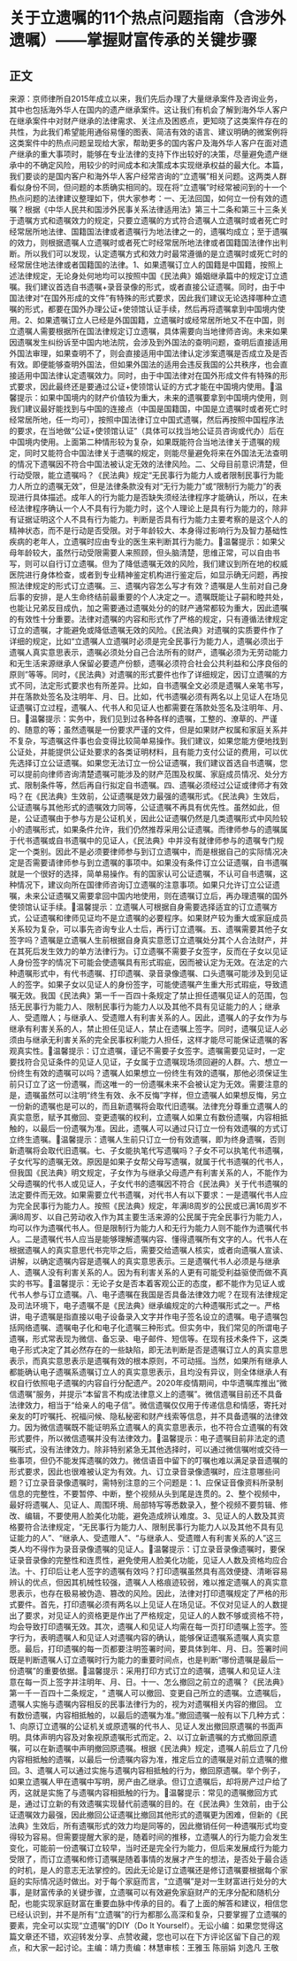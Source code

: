 # 关于立遗嘱的11个热点问题指南（含涉外遗嘱）——掌握财富传承的关键步骤
## 正文
来源：京师律所自2015年成立以来，我们先后办理了大量继承案件及咨询业务，其中也包括海外华人在国内的遗产继承案件。这让我们有机会了解到海外华人客户在继承案件中对财产继承的法律需求、关注点及困惑点，更知晓了这类案件存在的共性，为此我们希望能用通俗易懂的图表、简洁有效的语言、建议明确的微案例将这类案件中的热点问题呈现给大家，帮助更多的国内客户及海外华人客户在面对遗产继承的重大事项时，能够在专业法律的支持下作出较好的决策，尽量避免遗产继承中的不确定风险，用较少的时间成本和决策成本实现继承权益的最大化。本篇，我们要谈的是国内客户和海外华人客户经常咨询的“立遗嘱”相关问题。这两类人群看似身份不同，但问题的本质确实相同的。现在将“立遗嘱”时经常被问到的十一个热点问题的法律建议整理如下，供大家参考：一、无法回国，如何立一份有效的遗嘱？根据《中华人民共和国涉外民事关系法律适用法》第三十二条和第三十三条关于遗嘱方式和遗嘱效力的规定，只要立遗嘱的方式符合遗嘱人立遗嘱时或者死亡时经常居所地法律、国籍国法律或者遗嘱行为地法律之一的，遗嘱均成立；至于遗嘱的效力，则根据遗嘱人立遗嘱时或者死亡时经常居所地法律或者国籍国法律作出判断。所以我们可以发现，认定遗嘱方式和效力时最常遵循的是立遗嘱时或死亡时的经常居住地法律或者国籍国的法律。1、如果遗嘱订立人的国籍是中国籍，按照上述法律规定，无论身处何地均可以按照中国《民法典》婚姻继承篇中的规定订立遗嘱。我们建议首选自书遗嘱+录音录像的形式，或者直接公证遗嘱。同时，由于中国法律对“在国外形成的文件”有特殊的形式要求，因此我们建议无论选择哪种立遗嘱的形式，都要在国外办理公证+使领馆认证手续，然后再将遗嘱拿到中国境内使用。2、如果遗嘱订立人已经是外国国籍，立遗嘱时或经常居所地又不在中国，则立遗嘱人需要根据所在国法律规定订立遗嘱，具体需要向当地律师咨询。未来如果因遗嘱发生纠纷诉至中国内地法院，会涉及到外国法的查明问题，查明后直接适用外国法审理，如果查明不了，则会直接适用中国法律认定涉案遗嘱是否成立及是否有效。即便能够查明外国法，但如果外国法的适用会违反我国的公共秩序，也会直接适用中国法律认定遗嘱效力。同时，由于中国法律对在国外形成文件有特殊的形式要求，因此最终还是要通过公证+使领馆认证的方式才能在中国境内使用。🔴温馨提示：如果中国境内的财产价值较为重大，未来的遗嘱要拿到中国境内使用，则我们建议最好能找到与中国的连接点（中国是国籍国，中国是立遗嘱时或者死亡时经常居所地，任一均可），按照中国法律订立中国式遗嘱，然后再按照中国程序法的要求，在当地做“公证+使领馆认证”（具体可以找当地公证员咨询或代办）后在中国境内使用。上面第二种情形较为复杂，如果既能符合当地法律关于遗嘱的规定，同时又能符合中国法律关于遗嘱的规定，则能尽量避免将来在外国法无法查明的情况下遗嘱因不符合中国法被认定无效的法律风险。二、父母目前意识清楚，但行动受限，能立遗嘱吗？《民法典》规定“无民事行为能力人或者限制民事行为能力人所立的遗嘱无效”，但是法律条款没有对“无行为能力”或“限制行为能力”的表现进行具体描述。成年人的行为能力是否缺失须经法律程序才能确认，所以，在未经法律程序确认一个人不具有行为能力时，这个人理论上是具有行为能力的，除非有证据证明这个人不具有行为能力。判断是否具有行为能力主要考察的是这个人的精神状态，而不是行动是否受限。对于年龄较大、本身得过影响行为及智力基础性疾病的老年人，立遗嘱时应由专业的医生来判断其行为能力。🔴温馨提示：如果父母年龄较大，虽然行动受限需要人来照顾，但头脑清楚，思维正常，可以自由书写，则可以自行订立遗嘱。但为了降低遗嘱无效的风险，我们建议到所在地的权威医院进行身体检查，或者到专业精神鉴定机构进行鉴定后，如显示确无问题，再按照法律规定的形式订立遗嘱。三、遗嘱内容怎么写才有效？遗嘱是人生前对自己身后事的安排，是人生命终结前最重要的个人决定之一。遗嘱既能让子嗣和睦共处，也能让兄弟反目成仇，加之需要通过遗嘱处分的的财产通常都较为重大，因此遗嘱的有效性十分重要。法律对遗嘱的内容和形式作了严格的规定，只有遵循法律规定订立的遗嘱，才能避免或降低遗嘱无效的风险。《民法典》对遗嘱的实质要件作了详细的规定，比如“立遗嘱人立遗嘱时必须是完全民事行为能力人，遗嘱必须出于遗嘱人真实意思表示，遗嘱必须处分自己合法所有的财产，遗嘱必须为无劳动能力和无生活来源继承人保留必要遗产份额，遗嘱必须符合社会公共利益和公序良俗的原则”等等。同时，《民法典》对遗嘱的形式要件也作了详细规定，因订立遗嘱的方式不同，法定形式要求也有所差异。比如，自书遗嘱全文必须是遗嘱人亲笔书写，并在落款处签名及注明年、月、日。比如，代书遗嘱必须有两名以上见证人在场见证遗嘱订立过程，遗嘱人、代书人和见证人也都需要在落款处签名及注明年、月、日。🔴温馨提示：实务中，我们见到过各种各样的遗嘱，工整的、潦草的、严谨的、随意的等；虽然遗嘱是一份要求严谨的文件，但是如果财产权属和家庭关系并不复杂，写遗嘱这件事也会变得比较简单易操作。我们建议，如果您能方便地找到公证处，并能提供公证处要求的各类证明材料，且有能力支付公证的费用，可以优先选择订立公证遗嘱。如果您无法订立一份公证遗嘱，我们建议首选自书遗嘱，您可以提前向律师咨询清楚遗嘱可能涉及的财产范围及权属、家庭成员情况、处分方式、限制条件等，然后再自行拟定自书遗嘱。四、遗嘱必须经过公证或律师才有效吗？在《民法典》生效前，公证遗嘱是效力最强的遗嘱形式。《民法典》生效后，公证遗嘱与其他形式的遗嘱效力同等，公证遗嘱不再具有优先性。虽然如此，但是，公证遗嘱由于参与方是公证机关，因此公证遗嘱仍然是几类遗嘱形式中风险较小的遗嘱形式，如果条件允许，我们仍然推荐采用公证遗嘱。而律师参与的遗嘱属于代书遗嘱或自书遗嘱中的见证人，《民法典》中并没有就律师参与的遗嘱专门规定一个类别。因此不是必须要律师参与到订立遗嘱中，而是根据自己的实际情况决定是否需要请律师参与到立遗嘱的事项中。如果没有条件订立公证遗嘱，自书遗嘱就是一个很好的选择，简单易操作。有的国家认可公证遗嘱，不认可自书遗嘱，这种情况下，建议向所在国律师咨询订立遗嘱的注意事项。如果只允许订立公证遗嘱，未来公证遗嘱又需要拿回中国内地使用，则在遗嘱订立后，再办理遗嘱的国外使领馆认证手续。🔴温馨提示：立遗嘱人可根据自身需要选择适宜的订立遗嘱方式，公证遗嘱和律师见证均不是立遗嘱的必要程序。如果财产较为重大或家庭成员关系较为复杂，可以事先咨询专业人士后，再行订立遗嘱。五、遗嘱需要其他子女签字吗？遗嘱是立遗嘱人生前根据自身真实意愿订立遗嘱处分其个人合法财产，并在其死后发生效力的单方法律行为。订立遗嘱不需要子女签字，反而在子女以见证人身份签字的情况下可能会使遗嘱具有形式瑕疵，因而被认定为无效。在法定的六种遗嘱形式中，有代书遗嘱、打印遗嘱、录音录像遗嘱、口头遗嘱可能涉及到见证人的签字。如果子女以见证人的身份签字，可能使遗嘱产生重大形式瑕疵，导致遗嘱无效。我国《民法典》第一千一百四十条规定了禁止担任遗嘱见证人的范围，包括无民事行为能力人、限制民事行为能力人以及其他不具有见证能力的人；继承人、受遗赠人；与继承人、受遗赠人有利害关系的人。因此，遗嘱人的子女作为与继承有利害关系的人，禁止担任见证人，禁止在遗嘱上签字。同时，遗嘱见证人必须由与继承无利害关系的完全民事权利能力人担任，这样才能尽可能保证遗嘱的客观真实性。🔴温馨提示：订立遗嘱，谨记不需要子女签字。遗嘱需要见证时，一定要找符合见证条件的见证人见证，子女属于立遗嘱现场须回避的人群。六、想立一份终生有效的遗嘱可以吗？遗嘱人如果想立一份终生有效的遗嘱，那他必须保证生前只订立了这一份遗嘱，而这唯一的一份遗嘱未来不会被认定为无效。需要注意的是，遗嘱虽然可以注明“终生有效、永不反悔”字样，但立遗嘱人如果想反悔，另立一份新的遗嘱也是可以的，而且新遗嘱将会取代旧遗嘱。法律充分尊重立遗嘱人的真实意愿，赋予其撤回、变更遗嘱的权利，立遗嘱人如果立有数份遗嘱，内容相抵触的，以最后一份遗嘱为准。因此，遗嘱人可以通过只订立一份有效遗嘱的方式订立终生遗嘱。🔴温馨提示：遗嘱人生前只订立一份有效遗嘱，即为终身遗嘱，否则新遗嘱将会取代旧遗嘱。七、子女能执笔代写遗嘱吗？子女不可以执笔代书遗嘱，子女代写的遗嘱无效。原因是如果子女帮父母写遗嘱，就属于代书遗嘱的代书人，但我国《民法典》明文规定，子女作为与继承父母遗产有利害关系的人，不能作为父母遗嘱的代书人或见证人，子女代书的遗嘱因不符合《民法典》关于代书遗嘱的法定要件而无效。如果需要立代书遗嘱，对代书人有以下要求：一是遗嘱代书人应为完全民事行为能力人。按照《民法典》规定，年满l8周岁的公民或已满16周岁不满l8周岁、以自己劳动收入作为其主要生活来源的公民属于完全民事行为能力人，均可以作为遗嘱代书人。但是限制行为能力人和无行为能力人则不能作为遗嘱代书人。二是遗嘱代书人应当是能够理解遗嘱内容、懂得遗嘱所有文字的人。代书人在根据遗嘱人的真实意思代书完毕之后，需要交给遗嘱人核实，或者向遗嘱人宣读、讲解，以确定遗嘱内容是遗嘱人的真实意思表示。三是遗嘱代书人必须是与继承人、遗嘱人没有利害关系的人。因为有利害关系的人更有可能受利益驱使而做不真实的书写。🔴温馨提示：无论子女是否本着客观公正的态度，都不能作为见证人或代书人参与订立遗嘱。八、电子遗嘱在我国是否具备法律效力呢？在现有法律规定及司法环境下，电子遗嘱不是《民法典》继承编规定的六种遗嘱形式之一。严格讲，电子遗嘱是指直接以电子设备录入文字并作电子签名设立的遗嘱。电子遗嘱包括网络遗嘱、遗嘱电子化和电子化遗嘱三种形式。但实务中，我们常见的所谓电子遗嘱，形式常表现为微信、备忘录、电子邮件、短信等。在现有技术条件下，这类电子形式决定了其必然存在的一些缺陷，即无法判断是否是遗嘱订立人的真实意思表示，而真实意思表示是遗嘱有效的根本原则，不可动摇。当然，如果所有继承人都能确认电子遗嘱系遗嘱订立人的真实意思表示，且均没有异议，则全体继承人有权自行依照电子遗嘱的内容自行分配遗产。2020年疫情期间，中华遗嘱库推出“微信遗嘱”服务，并提示“本留言不构成法律意义上的遗嘱”。微信遗嘱目前还不具备法律效力，相当于“给亲人的电子信”。微信遗嘱仅仅用于传递信息和情感，寄托对亲友的叮咛嘱托、祝福问候、隐私秘密和财产线索等信息，并不具备遗嘱的法律效力。因为微信遗嘱既不能证明系立遗嘱人的真实意思表示，也不符合立遗嘱的有效形式要件，所以微信遗嘱并没有法律效力。🔴温馨提示：电子遗嘱目前非法定的遗嘱形式，没有法律效力。除非特别紧急无其他选择时，可以通过微信嘱咐或交待一些事项，但仍不能发挥遗嘱的效力。微信语音中留下的叮嘱也难以满足录音遗嘱的形式要求，因此也很难被认定为有效。九、订立录音录像遗嘱时，应注意哪些问题？订立录音录像遗嘱时，需特别注意的三个问题是：1、应保证音像资料所录制信息的完整性，不要暂停、中断，整个视频从头到尾是连贯的。2、整个视频中，最好将遗嘱人、见证人、周围环境、局部特写等悉数录入，整个视频不要剪辑、修改、编辑，不要使用人脸美化功能，避免造成辨认难度。3、见证人的人数及其资格要符合法律规定，“无民事行为能力人、限制民事行为能力人以及其他不具有见证能力的人”、“继承人、受遗赠人”、“与继承人、受遗赠人有利害关系的人”这三类人均不得作为录音录像遗嘱的见证人。🔴温馨提示：订立录音录像遗嘱时，要保证录音录像的完整性和连贯性，避免使用人脸美化功能，见证人人数及资格均应合法。十、打印后让老人签字的遗嘱有效吗？打印遗嘱虽然具有高效便捷、清晰容易辨认的优点，但因其机械性较强，遗嘱人人格痕迹较弱，难以推定遗嘱人的真实意思表示，也存在极易被伪造、篡改的风险。因此，法律对打印遗嘱规定了严格的形式要件。首先，打印遗嘱必须有两名以上见证人在场见证。不仅对见证人的人数提出了要求，对见证人的资格更是作出了严格规定，见证人的人数不够或资格不符，均会导致打印遗嘱无效。其次，遗嘱人和见证人均需在每一页打印遗嘱上签字。签字行为，表明遗嘱人和见证人对遗嘱内容的确认，能够保证遗嘱系遗嘱人真实意愿。最后，打印遗嘱的每一页都要注明签署时间，要具体到年、月、日。签署时间既是判断遗嘱人订立遗嘱时行为能力的重要时间点，也是判断“哪份遗嘱是最后一份遗嘱”的重要依据。🔴温馨提示：采用打印方式订立的遗嘱，遗嘱人和见证人注意在每一页上签字并注明年、月、日。十一、怎么撤回之前立的遗嘱？《民法典》第一千一百四十二条规定，“ 遗嘱人可以撤回、变更自己所立的遗嘱。立遗嘱后，遗嘱人实施与遗嘱内容相反的民事法律行为的，视为对遗嘱相关内容的撤回。 立有数份遗嘱，内容相抵触的，以最后的遗嘱为准。”撤回遗嘱一般有以下几种方式：1、向原订立遗嘱的公证机关或原遗嘱的代书人、见证人发出撤回原遗嘱的书面声明。具体声明内容及对象视原遗嘱形式而定。2、以订立新遗嘱的方式撤回原遗嘱，可以在新遗嘱中声明撤回原遗嘱。根据《民法典》规定，遗嘱人前后立了几份内容相抵触的遗嘱，以最后一份遗嘱内容为准，推定后立的遗嘱是对前立遗嘱的撤回。3、遗嘱人可以通过实施与遗嘱内容相抵触的行为，撤回原遗嘱。举个例子，如果立遗嘱人甲在遗嘱中写明，房产由乙继承。但订立遗嘱后，却将房产过户给了丙，这就是实施了与遗嘱内容相抵触的行为。🔴温馨提示：常见的遗嘱撤回方式是，通过订立新的有效遗嘱实现替代前遗嘱的目的。在《民法典》生效前，由于公证遗嘱效力最强，因此撤回公证遗嘱比撤回其他形式的遗嘱更为困难，但新的《民法典》生效后，所有遗嘱形式的效力均是同等的，因此撤销任何一种遗嘱形式均变得较为容易。但需要提醒大家的是，随着时间的推移，立遗嘱人的行为能力会发生变化，可能前一份遗嘱订立较早，当时还是完全行为能力，但后来发展成行为能力受限了，而订立遗嘱和修订遗嘱是随着事情的发展才产生的想法，是否处于最合适的时机，是人的意志无法掌控的。因此无论是订立遗嘱还是修订遗嘱要根据每个家庭的实际情况适时做出。对于每个家庭而言，“立遗嘱”是对一生财富进行处分的大事，是财富传承的关键步骤，立遗嘱可以有效避免家庭财产的无序分配和随机分配，也能实现家庭财富在重要血脉中传承的目的。看了上面的解答和建议，相信您已经认识到，并不是所有“立遗嘱”的行为都那么高深和复杂，只要掌握了立遗嘱的要素，完全可以实现“立遗嘱”的DIY（Do It Yourself）。无讼小编：如果您觉得这篇文章还不错，欢迎转发分享、点赞收藏，您也可以在下方评论区留下自己的观点，和大家一起讨论。主编：靖力责编：林慧审核：王雅玉 陈丽娟 刘逸凡 王敬